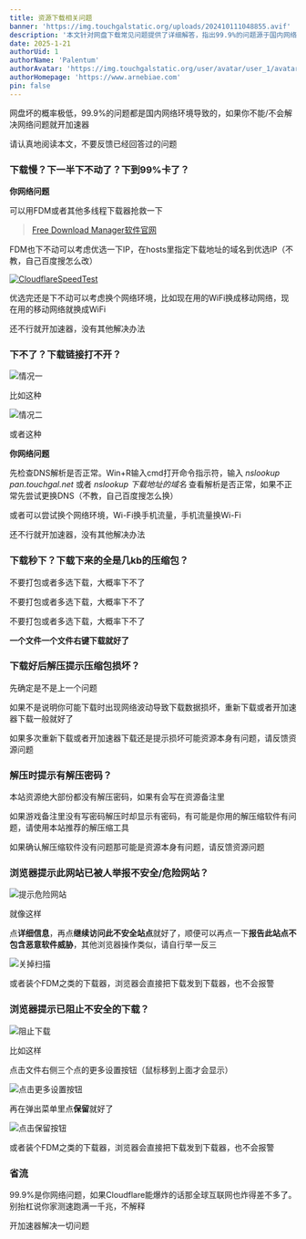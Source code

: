 ```yaml
---
title: 资源下载相关问题
banner: 'https://img.touchgalstatic.org/uploads/202410111048855.avif'
description: '本文针对网盘下载常见问题提供了详细解答，指出99.9%的问题源于国内网络环境。下载慢、卡顿或失败时，建议使用多线程下载器（如FDM）、优选IP或更换DNS。避免打包或多选下载，单个文件右键下载更稳定。解压失败可能是网络波动导致，需重新下载或挂代理。解压密码问题可查看游戏备注或更换解压工具。浏览器报警提示可忽略或关闭安全设置，推荐使用其他浏览器或下载器（如IDM）。总之，网络问题是主因，加速器是万能解决方案。'
date: 2025-1-21
authorUid: 1
authorName: 'Palentum'
authorAvatar: 'https://img.touchgalstatic.org/user/avatar/user_1/avatar-mini.avif'
authorHomepage: 'https://www.arnebiae.com'
pin: false
---
```


网盘坏的概率极低，99.9%的问题都是国内网络环境导致的，如果你不能/不会解决网络问题就开加速器

请认真地阅读本文，不要反馈已经回答过的问题

### **下载慢？下一半下不动了？下到99%卡了？**

**你网络问题**

可以用FDM或者其他多线程下载器抢救一下

> [Free Download Manager软件官网](https://www.freedownloadmanager.org/zh/)

FDM也下不动可以考虑优选一下IP，在hosts里指定下载地址的域名到优选IP（不教，自己百度搜怎么改）

[![CloudflareSpeedTest](https://img.touchgalstatic.org/uploads/6dde8b441820240611034109-300x150_jpg.avif "GitHub上的优选IP项目")](https://github.com/XIU2/CloudflareSpeedTest)

优选完还是下不动可以考虑换个网络环境，比如现在用的WiFi换成移动网络，现在用的移动网络就换成WiFi

还不行就开加速器，没有其他解决办法

### 下不了？下载链接打不开？

![情况一](https://img.touchgalstatic.org/uploads/c6347cfdc720240611034626_png.avif "超时")

比如这种

![情况二](https://img.touchgalstatic.org/uploads/2cc8bff68d20240611035015_png.avif "连接被重置")

或者这种

**你网络问题**

先检查DNS解析是否正常。Win+R输入cmd打开命令指示符，输入 _nslookup pan.touchgal.net_ 或者 _nslookup 下载地址的域名_ 查看解析是否正常，如果不正常先尝试更换DNS（不教，自己百度搜怎么换）

或者可以尝试换个网络环境，Wi-Fi换手机流量，手机流量换Wi-Fi

还不行就开加速器，没有其他解决办法

### **下载秒下？下载下来的全是几kb的压缩包？**

不要打包或者多选下载，大概率下不了

不要打包或者多选下载，大概率下不了

不要打包或者多选下载，大概率下不了

**一个文件一个文件右键下载就好了**

### **下载好后解压提示压缩包损坏？**

先确定是不是上一个问题

如果不是说明你可能下载时出现网络波动导致下载数据损坏，重新下载或者开加速器下载一般就好了

如果多次重新下载或者开加速器下载还是提示损坏可能资源本身有问题，请反馈资源问题

### **解压时提示有解压密码？**

本站资源绝大部份都没有解压密码，如果有会写在资源备注里

如果游戏备注里没有写密码解压时却显示有密码，有可能是你用的解压缩软件有问题，请使用本站推荐的解压缩工具

如果确认解压缩软件没有问题那可能是资源本身有问题，请反馈资源问题

### 浏览器提示此网站已被人举报不安全/危险网站？

![提示危险网站](https://img.touchgalstatic.org/uploads/02b97f7e9520240611035857-300x163_png.avif "提示危险网站")

就像这样

点**详细信息**，再点**继续访问此不安全站点**就好了，顺便可以再点一下**报告此站点不包含恶意软件威胁**，其他浏览器操作类似，请自行举一反三

![关掉扫描](https://img.touchgalstatic.org/uploads/c92a5c617d20240611040229_png.avif "关掉扫描")

或者装个FDM之类的下载器，浏览器会直接把下载发到下载器，也不会报警

### 浏览器提示已阻止不安全的下载？

![阻止下载](https://img.touchgalstatic.org/uploads/9879adfc8f20240611040852_png.avif "阻止下载")

比如这样

点击文件右侧三个点的更多设置按钮（鼠标移到上面才会显示）

![点击更多设置按钮](https://img.touchgalstatic.org/uploads/d0c2f04b0820240611041046_png.avif "点击更多设置按钮")

再在弹出菜单里点**保留**就好了

![点击保留按钮](https://img.touchgalstatic.org/uploads/89d15a1b0d20240611041147_png.avif "点击保留按钮")

或者装个FDM之类的下载器，浏览器会直接把下载发到下载器，也不会报警

### 省流

99.9%是你网络问题，如果Cloudflare能爆炸的话那全球互联网也炸得差不多了。别抬杠说你家测速跑满一千兆，不解释

开加速器解决一切问题